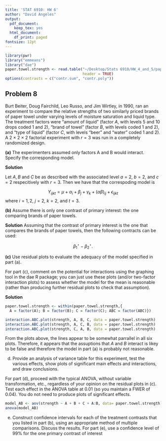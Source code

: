 ```yaml
---
title: 'STAT 6910: HW 6'
author: "David Angeles"
output:
  pdf_document:
    keep_tex: yes
  html_document:
    df_print: paged
fontsize: 12pt
---
```


```r
library(pwr)
library("emmeans")
library("dae")
paper.towel.strength <- read.table("~/Desktop/Stats 6910/HW_4_and_5/paper.towel.strength.txt",
                                   header = TRUE)
options(contrasts = c("contr.sum", "contr.poly"))
```


## Problem 8

Burt Beiter, Doug Fairchild, Leo Russo, and Jim Wirtley, in 1990, ran an experiment to compare the relative strengths of two similarly priced brands of paper towel under varying levels of moisture saturation and liquid type. The treatment factors were “amount of liquid” (factor $A$, with levels 5 and 10 drops coded 1 and 2), “brand of towel” (factor $B$, with levels coded 1 and 2), and “type of liquid” (factor $C$, with levels “beer” and “water” coded 1 and 2). A 2 × 2 × 2 factorial experiment with $r = 3$ was run in a completely randomized design. 


__(a)__ The experimenters assumed only factors A and B would interact. Specify the corresponding model.

__Solution__

Let $A, B$ and $C$ be as described with the associated level $a= 2$, $b = 2$, and $c= 2$ respecitively with $r=3$. Then we have that the correspoding model is


$$
Y_{ijk t} = \mu + \alpha_i + \beta_j + \gamma_k + (\alpha \beta)_{ij} + \epsilon_{ijk t}
$$
where $i = 1, 2$, $j = 2$, $k= 2$, and $t=3$.

__(b)__ Assume there is only one contrast of primary interest: the one comparing brands of paper towels.

__Solution__
Assuming that the contrast of primary interest is the one that compares the brands of paper towels, then the following contracts can be used:

$$
\beta_1^\star -\beta_2^\star.
$$


__(c)__ Use residual plots to evaluate the adequacy of the model specified in part (a).

For part (c), comment on the potential for interactions using the graphing tool in the dae R package; you can just use these plots (and/or two-factor interaction plots) to assess whether the model for the mean is reasonable (rather than producing further residual plots to check that assumption).

__Solution__

```r
paper.towel.strength <- within(paper.towel.strength,{
  A = factor(A); B = factor(B); C = factor(C); ABC = factor(ABC)})

interaction.ABC.plot(strength, A, B, C, data = paper.towel.strength)
interaction.ABC.plot(strength, A, C, B, data = paper.towel.strength)
interaction.ABC.plot(strength, C, A, B, data = paper.towel.strength)
```

From the plots above, the lines appear to be somewhat parrallel in all six plots. Therefore, it appears that the assuptions that $A$ and $B$ interact is likey to be false and therefore the model in part (a) is probably not reasonable.


(d) Provide an analysis of variance table for this experiment, test the various effects, show plots of significant main effects and interactions, and draw conclusions.

For part (d), proceed with the typical ANOVA, without variable transformation, etc., regardless of your opinion on the residual plots in (c). Test each effect in the ANOVA table at 0.01 (so you maintain a FWER of 0.04). You do not need to produce plots of significant effects.

```r
model_AB <- aov(strength ~ A + B + C + A:B, data= paper.towel.strength)
anova(model_AB)
```

(e) Construct confidence intervals for each of the treatment contrasts that you listed in part (b), using an appropriate method of multiple comparisons. Discuss the results.
For part (e), use a confidence level of 99% for the one primary contrast of interest










